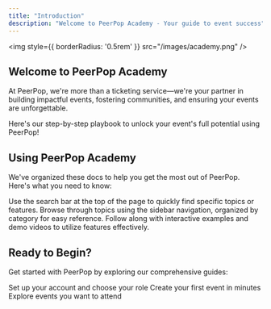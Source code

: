 ```yaml
---
title: "Introduction"
description: "Welcome to PeerPop Academy - Your guide to event success"
---
```


<img
  style={{ borderRadius: '0.5rem' }}
  src="/images/academy.png"
/>


## Welcome to PeerPop Academy

At PeerPop, we're more than a ticketing service—we're your partner in building impactful events, fostering communities, and ensuring your events are unforgettable. 

Here's our step-by-step playbook to unlock your event's full potential using PeerPop!

## Using PeerPop Academy

We've organized these docs to help you get the most out of PeerPop. Here's what you need to know:

<AccordionGroup>
  <Accordion icon="magnifying-glass" title="Search">
    Use the search bar at the top of the page to quickly find specific topics or features.
  </Accordion>
  <Accordion icon="bookmark" title="Browse Topics">
    Browse through topics using the sidebar navigation, organized by category for easy reference.
  </Accordion>
  <Accordion icon="stars" title="Interactive Demos">
    Follow along with interactive examples and demo videos to utilize features effectively.
  </Accordion>
</AccordionGroup>

## Ready to Begin?

Get started with PeerPop by exploring our comprehensive guides:

<CardGroup cols={3}>
  <Card title="Quick Start Guide" icon="rocket" href="/getting-started/quick-start">
    Set up your account and choose your role
  </Card>
  <Card title="Create an Event" icon="calendar-plus" href="/getting-started/create-event">
    Create your first event in minutes
  </Card>
   <Card title="Discover Events" icon="compass" href="/getting-started/find-events">
    Explore events you want to attend
  </Card>
</CardGroup>